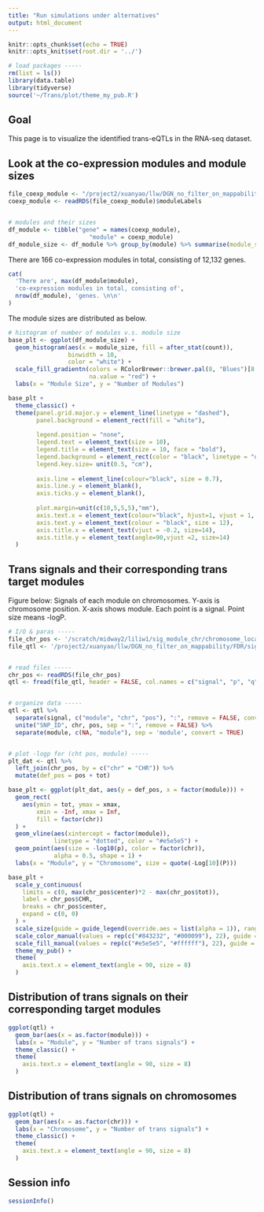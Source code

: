 ```yaml
---
title: "Run simulations under alternatives"
output: html_document
---
```


```r
knitr::opts_chunk$set(echo = TRUE)
knitr::opts_knit$set(root.dir = '../')

# load packages -----
rm(list = ls())
library(data.table)
library(tidyverse)
source('~/Trans/plot/theme_my_pub.R')
```


## Goal

This page is to visualize the identified trans-eQTLs in the RNA-seq dataset.


## Look at the co-expression modules and module sizes
```r
file_coexp_module <- "/project2/xuanyao/llw/DGN_no_filter_on_mappability/result/coexp.module.rds"
coexp_module <- readRDS(file_coexp_module)$moduleLabels


# modules and their sizes
df_module <- tibble("gene" = names(coexp_module),
                       "module" = coexp_module)
df_module_size <- df_module %>% group_by(module) %>% summarise(module_size = n())
```

There are 166 co-expression modules in total, consisting of 12,132 genes.

```r
cat(
  'There are', max(df_module$module),
  'co-expression modules in total, consisting of',
  nrow(df_module), 'genes. \n\n'
)
```


The module sizes are distributed as below.

```r
# histogram of number of modules v.s. module size
base_plt <- ggplot(df_module_size) +
  geom_histogram(aes(x = module_size, fill = after_stat(count)),
                 binwidth = 10,
                 color = "white") +
  scale_fill_gradientn(colors = RColorBrewer::brewer.pal(8, "Blues")[8:4],
                       na.value = "red") +
  labs(x = "Module Size", y = "Number of Modules")

base_plt +
  theme_classic() +
  theme(panel.grid.major.y = element_line(linetype = "dashed"),
        panel.background = element_rect(fill = "white"),
        
        legend.position = "none",
        legend.text = element_text(size = 10),
        legend.title = element_text(size = 10, face = "bold"),
        legend.background = element_rect(color = "black", linetype = "dashed"),
        legend.key.size= unit(0.5, "cm"),
        
        axis.line = element_line(colour="black", size = 0.7),
        axis.line.y = element_blank(),
        axis.ticks.y = element_blank(),
        
        plot.margin=unit(c(10,5,5,5),"mm"),
        axis.text.x = element_text(colour="black", hjust=1, vjust = 1, size = 12),
        axis.text.y = element_text(colour = "black", size = 12),
        axis.title.x = element_text(vjust = -0.2, size=14),
        axis.title.y = element_text(angle=90,vjust =2, size=14)
  )
```



## Trans signals and their corresponding trans target modules

Figure below: Signals of each module on chromosomes. Y-axis is chromosome position. X-axis shows module. Each point is a signal. Point size means -logP.

```r
# I/O & paras -----
file_chr_pos <- '/scratch/midway2/liliw1/sig_module_chr/chromosome_location.rds'
file_qtl <- '/project2/xuanyao/llw/DGN_no_filter_on_mappability/FDR/signals.chr.module.perm10.fdr10.txt'


# read files -----
chr_pos <- readRDS(file_chr_pos)
qtl <- fread(file_qtl, header = FALSE, col.names = c("signal", "p", "q"))


# organize data -----
qtl <- qtl %>%
  separate(signal, c("module", "chr", "pos"), ":", remove = FALSE, convert = TRUE) %>%
  unite("SNP_ID", chr, pos, sep = ":", remove = FALSE) %>%
  separate(module, c(NA, "module"), sep = 'module', convert = TRUE)


# plot -logp for (cht pos, module) -----
plt_dat <- qtl %>%
  left_join(chr_pos, by = c("chr" = "CHR")) %>%
  mutate(def_pos = pos + tot)

base_plt <- ggplot(plt_dat, aes(y = def_pos, x = factor(module))) +
  geom_rect(
    aes(ymin = tot, ymax = xmax,
        xmin = -Inf, xmax = Inf,
        fill = factor(chr))
  ) +
  geom_vline(aes(xintercept = factor(module)),
             linetype = "dotted", color = "#e5e5e5") +
  geom_point(aes(size = -log10(p), color = factor(chr)),
             alpha = 0.5, shape = 1) +
  labs(x = "Module", y = "Chromosome", size = quote(-Log[10](P)))

base_plt +
  scale_y_continuous(
    limits = c(0, max(chr_pos$center)*2 - max(chr_pos$tot)),
    label = chr_pos$CHR,
    breaks = chr_pos$center,
    expand = c(0, 0)
  ) +
  scale_size(guide = guide_legend(override.aes = list(alpha = 1)), range = c(0.5, 3)) +
  scale_color_manual(values = rep(c("#843232", "#000099"), 22), guide = "none") +
  scale_fill_manual(values = rep(c("#e5e5e5", "#ffffff"), 22), guide = "none") +
  theme_my_pub() +
  theme(
    axis.text.x = element_text(angle = 90, size = 8)
  )

```


## Distribution of trans signals on their corresponding target modules

```r
ggplot(qtl) +
  geom_bar(aes(x = as.factor(module))) +
  labs(x = "Module", y = "Number of trans signals") +
  theme_classic() +
  theme(
    axis.text.x = element_text(angle = 90, size = 8)
  )
```


## Distribution of trans signals on chromosomes

```r
ggplot(qtl) +
  geom_bar(aes(x = as.factor(chr))) +
  labs(x = "Chromosome", y = "Number of trans signals") +
  theme_classic() +
  theme(
    axis.text.x = element_text(angle = 90, size = 8)
  )
```



## Session info

```r
sessionInfo()
```

